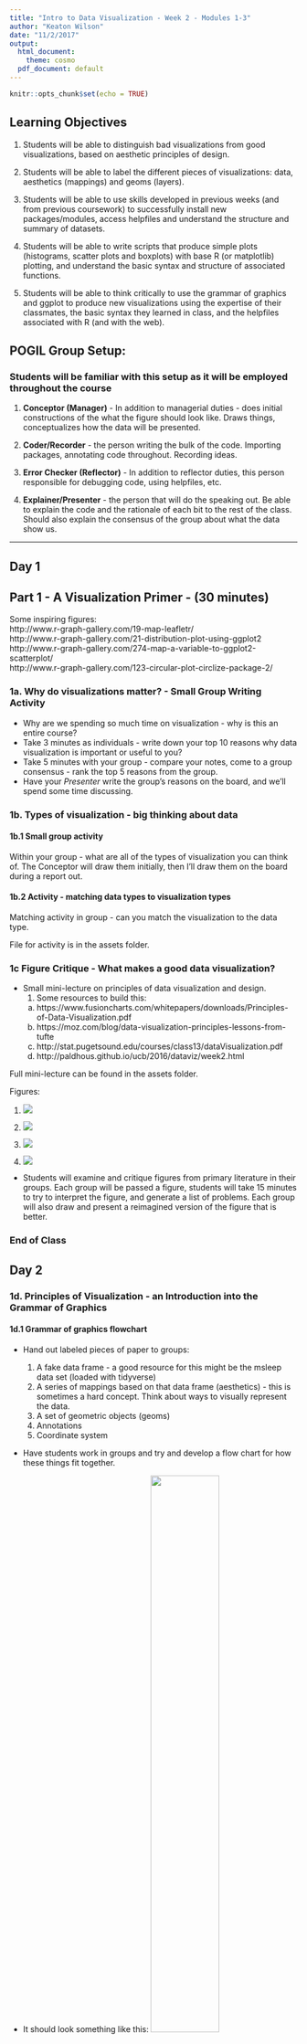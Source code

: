 ```yaml
---
title: "Intro to Data Visualization - Week 2 - Modules 1-3"
author: "Keaton Wilson"
date: "11/2/2017"
output:
  html_document:
    theme: cosmo
  pdf_document: default
---
```


```r
knitr::opts_chunk$set(echo = TRUE)
```

## Learning Objectives

1. Students will be able to distinguish bad visualizations from good visualizations, based on aesthetic principles of design.

2. Students will be able to label the different pieces of visualizations: data, aesthetics (mappings) and geoms (layers).

3. Students will be able to use skills developed in previous weeks (and from previous coursework) to successfully install new packages/modules, access helpfiles and understand the structure and summary of datasets.

3. Students will be able to write scripts that produce simple plots (histograms, scatter plots and boxplots) with base R (or matplotlib) plotting, and understand the basic syntax and structure of associated functions. 

4. Students will be able to think critically to use the grammar of graphics and ggplot to produce new visualizations using the expertise of their classmates, the basic syntax they learned in class, and the helpfiles associated with R (and with the web). 

## POGIL Group Setup:
### Students will be familiar with this setup as it will be employed throughout the course  

1. **Conceptor (Manager)** - In addition to managerial duties - does initial constructions of the what the figure should look like. Draws things, conceptualizes how the data will be presented. 

2. **Coder/Recorder** - the person writing the bulk of the code. Importing packages, annotating code throughout. Recording ideas.

3. **Error Checker (Reflector)** - In addition to reflector duties, this person responsible for debugging code, using helpfiles, etc. 

4. **Explainer/Presenter** - the person that will do the speaking out. Be able to explain the code and the rationale of each bit to the rest of the class. Should also explain the consensus of the group about what the data show us.

***  
## Day 1
## Part 1 - A Visualization Primer - (30 minutes)
  Some inspiring figures:  
http://www.r-graph-gallery.com/19-map-leafletr/  
http://www.r-graph-gallery.com/21-distribution-plot-using-ggplot2  
http://www.r-graph-gallery.com/274-map-a-variable-to-ggplot2-scatterplot/  
http://www.r-graph-gallery.com/123-circular-plot-circlize-package-2/  
  
  
### 1a. Why do visualizations matter? - Small Group Writing Activity

  *  Why are we spending so much time on visualization - why is this an entire course?
  * Take 3 minutes as individuals - write down your top 10 reasons why data visualization is important or useful to you?
  * Take 5 minutes with your group - compare your notes, come to a group consensus - rank the top 5 reasons from the group.
  * Have your *Presenter* write the group's reasons on the board, and we'll spend some time discussing.
  
### 1b. Types of visualization - big thinking about data

#### 1b.1 Small group activity  
  Within your group - what are all of the types of visualization you can think of. The Conceptor will draw them initially, then I'll draw them on the board during a report out.  
  

#### 1b.2 Activity - matching data types to visualization types  
  Matching activity in group - can you match the visualization to the data type. 
  
  File for activity is in the assets folder.  

### 1c Figure Critique - What makes a good data visualization?
  * Small mini-lecture on principles of data visualization and design.
    1. Some resources to build this: 
      a. https://www.fusioncharts.com/whitepapers/downloads/Principles-of-Data-Visualization.pdf
      b. https://moz.com/blog/data-visualization-principles-lessons-from-tufte
      c. http://stat.pugetsound.edu/courses/class13/dataVisualization.pdf
      d. http://paldhous.github.io/ucb/2016/dataviz/week2.html  
      
Full mini-lecture can be found in the assets folder. 
      
Figures:  

  1. ![](https://raw.githubusercontent.com/keatonwilson/biostats/master/Images/3d-column-chart-of-awesome.png)  
  
  2. ![](https://raw.githubusercontent.com/keatonwilson/biostats/master/Images/Bling_fig3.jpg)  
  
  3. ![](https://raw.githubusercontent.com/keatonwilson/biostats/master/Images/cawley_fig1.jpg)  
  
  4. ![](https://raw.githubusercontent.com/keatonwilson/biostats/master/Images/roeder_fig4.jpg)  
  
      
  * Students will examine and critique figures from primary literature in their groups. Each group
      will be passed a figure, students will take 15 minutes to try to interpret the figure, and
      generate a list of problems. Each group will also draw and present a reimagined version of the       figure that is better.
      
### End of Class  
## Day 2  

### 1d. Principles of Visualization - an Introduction into the Grammar of Graphics
#### 1d.1 Grammar of graphics flowchart
  * Hand out labeled pieces of paper to groups:
      1. A fake data frame  - a good resource for this might be the msleep data set (loaded with tidyverse)  
      2. A series of mappings based on that data frame (aesthetics) - this is sometimes a hard concept. Think about ways to visually represent the data.  
      3. A set of geometric objects (geoms)
      4. Annotations
      5. Coordinate system
  * Have students work in groups and try and develop a flow chart for how these things fit together.
  * It should look something like this: ![](../Images/graphgrammar.png){width=50%}
  
  * Spend 5 minutes and discuss the different flowcharts, though everyone should probably be on the same page on this. 
  
#### 1d.2 Grammar of graphics deconstruction
  * Groups will work to decode a complex figure into its different graphical pieces
  
Here is the code and figure, based on the mtcars dataset.

```r
#Loading Tidyverse with ggplot and all the goodies
library(tidyverse)
```

```r
#Scoping out what the data look like
head(mtcars)
#A data frame with a bunch of data on different cars.... cool. Let's plot a bunch of different variables.

#The plot they need to deconstruct
ggplot(data = mtcars, aes(x = log(mpg), y = log(hp), col = factor(cyl))) +
  geom_point(aes(size = wt), alpha = 0.6) +
  theme_classic() +
  theme() +
  labs(x = "log MPG", 
       y = "log Horsepower", 
       color = "Cylinders", 
       size = "Weight")
```
  
  * Show groups the Figure, not the code.  
  * Part 1 - Draw the Figure on paper. Have the group label each piece clearly.  
  * Report out. Show figure up on the screen and draw on/label each piece based on group feedback.  
  
## Part 2 - Basic Plotting in R (or Python with matplotlib)

### 2a Plotting 1 variable - the histogram - (10 minutes)  
We're going to be using a real data set for the next set of exercises. I'll live code below on how to get access to it. It's a big set of bike-share data from London, which shows bikeshare use (just like the Tucson bikeshare!), along with weather and other factors.  

For a python version of code to generate this exercise, check out the assets folder. 
  
```r
# load up the tidyverse
library(tidyverse)
bikeshare = read_csv("../assets/london_merged.csv")

#quality control check using glimpse
glimpse(bikeshare)
```

  * Ask students what are the different columns here, and what do they mean?  
  1. timestamp (bikeshare use by hour)
  2. count of bikeshare uses  
  3. actual temperature
  4. feels like temperature  
  5. humidity  
  6. wind speed  
  7. weather code  (go to (kaggle for info on codes)[https://www.kaggle.com/hmavrodiev/london-bike-sharing-dataset])  
  8. is this day a holiday?  
  9. is this day a weekend day?  
  10. what season is it?  

      
  * We're going to start by plotting a basic histogram in base R. We want to see the distribution of values for bikeshare use.  
  
  * We're going to use the hist() function to accomplish this. Recall that a function usually takes parameters, hist is no different. 
      We need to feed it the right inputs to get the right outputs. 

```r
#Call up the helpfile on hist
?hist

#Lots of parameters, but only one we really need is "x" - feed the function a vector. 
hist(bikeshare$cnt, main = "")
```

  * Cool. It worked. Everyone's worked, right? CHECK AND MAKE SURE EVERYONE HAS IT UP AND RUNNING! 
  
### 2b Making a histogram better by modifying parameters - (15 minutes)

  * Let's identify some problems with this figure: 
    1. The bins are too big, we need more resolution
    2. Our axis labels are not great. Let's make them better.
    
  * Get into your groups. Here is my challenge to you: produce a histogram using the hist() function on the `bikeshare$cnt` data that addresses 
      the issues we discussed. Copy and paste your script into an email and send it to me. 
      
  * In theory, their answers should look something like this:
```r
hist(bikeshare$cnt, breaks = 10, main = NULL, xlab = "New Bikeshares per Hour")
```

### 2c Plotting 2 variables (boxplots - 15 minutes)

  * One variable is great, but your data will often contain more than just one variable. Think about the rice data table. What do you think the scientists are interested in plotting?
  * What are some potential figures that data scientists could plot? What would the figures look like?
  * Take 5 minutes in your group. Have your manager/conceptor draw as many different types of figures as they can form the data. 
  * Put figures on the board - among these will probably be boxplots and maybe scatter plots? We'll talk about these next.
  
  * boxplot()
  * It's a function. You have to feed it parameters like anything else. Check out the helpfile.
  
#### Group Challenge Assignment - Make a boxplot
  * Construct a boxplot that plots the number of new bikeshares per hour (`bikeshare$cnt`) as a function of each season. 
  * It should have nice labels (Hint: you'll want to feed the function the ylab parameter)!
  
``` r
boxplot(cnt ~ season, data = bikeshare, ylab = "Total number of new rideshares")

```

  * It's probably worth saying here that it's probably worth mentioning that not everyone will know what the different pieces of the boxplot mean... and that's ok. They've all probably seen figures like this before though. We'll talk about the measures later.
  
  
#### Group Challenge Assigment - make a scatter plot (15 minutes).
  * Same as above - different data though. Use the bikeshare data set, plot cnt versus t2, using the plot() function. 
  
  * plot() is a more general function, we have to specify some extra information, like the type of plot we want it to spit out. 
  
  * See if you can figure it out from the helpfile in your groups. 
  
There plot should look something like this:
``` r

plot(y = bikeshare$cnt, x = bikeshare$t2, pch = 16, ylab = "Number of new bikeshares/hour",
     xlab = "Temperature Perception (ºC)")
```

## End of Class  
## Day 3
### 3 An introduction to ggplot2 (45 minutes)
#### 3a. An Introduction to the Grammar of Graphics in ggplot2

  * You already know this. It's what we worked on in the first part of class. 
  * Different pieces: Data, Mappings (aesthetics), geoms, attributes.

Let's look at some base-R code:

```r
plot(bikeshare$t2, rice$cnt, pch = 16, xlab = "Perceived temperature (ºC)",
     ylab = "New rideshare count/hour"))
```

  * Talk through the pieces above - the syntax is a bit weird.
    1. Mappings are mixed with data, attributes in the same string
    2. There aren't really different ways to put different geoms on the thing.
    3. No way to layer.

  * There is an additional package that is used by a lot of people called ggplot2 that
      makes constructing graphs more in line with the grammar of graphics framework, and generally  
      allows you to make some really damn pretty figures.
      
First things first, you'll need to download and install the packages:

```r
#Loading Tidyverse with ggplot and all the goodies
library(tidyverse)
```

  * First things first, let's check out the helpfile. The package is ggplot2, the function is simply     ggplot.
  * `{r} ?ggplot `
  * Give them some time to read through the helpfile, then break it down. 
    a. What is the name of the function, what are the first things you need to feed the function?
    b. Data, mappings. ` {r} ggplot(bikeshare, aes(x = t2, y = cnt)) `
    c. Run this code above. What happens? NOTHING! Why? Because we didn't include any geometries. :)
    
```r
ggplot(bikeshare, aes(x = t2, y = cnt)) +
  geom_point()
```

Boom! We've got the graph we did in base R above (more or less). Here is how to change the labels, and use a theme that is a bit less clouded.

```r
ggplot(bikeshare, aes(x = t2, y = cnt)) +
  geom_point() + 
  xlab("Perceived Temperature (ºC)") +
  ylab("New Bikeshare Count/Hour") +
  theme_classic()

```

We can change attributes within geoms - imagine you wanted the points to be bigger.
```r
ggplot(bikeshare, aes(x = t2, y = cnt)) +
  geom_point(size = 4) + 
  xlab("Perceived Temperature (ºC)") +
  ylab("New Bikeshare Count/Hour") +
  theme_classic()

```

And... we can layer on other geometries. Imagine you wanted to add a trendline with a 95% confidence interval to this figure, and make the points a little transparent to prevent overplotting. 
```r
ggplot(bikeshare, aes(x = t2, y = cnt)) +
  geom_point(size = 2, alpha = 0.1) +
  geom_smooth(method = "lm") +
  xlab("Perceived Temperature (ºC)") +
  ylab("New Bikeshare Count/Hour") +
  theme_classic()
```


#### 3b - ggplot challenge.

I'm going to show you a figure on the board from the bikeshare data set. Your job is to replicate the figure within your group (hint: search the web for 'faceting ggplot2')

``` r
bikeshare %>%
  mutate(is_holiday = as.factor(ifelse(is_holiday == 0, "No", "Yes"))) %>%
ggplot(aes(x = t2, y = cnt, color = is_holiday)) +
  geom_jitter(size = 1, alpha = 0.3) + 
  labs(x = "Perceived Temperature (ºC)",
       y = "New Bikeshare Count/Hour", 
       color = "Holiday") +
  geom_smooth(method = "lm", color = "black") +
  theme_classic() +
  facet_wrap(~ is_holiday)
  
```

#### Reflector assignment (10 minutes)  
  * Write a 1 paragraph summary of some of the challenges your group faced while working through these exercises. 
      Focus on how you divided the workload based on your group job assignments, and how you worked through those challenges as a group. 
      What would you try and do differently in the next module as a group to alleviate some of these challenges?  
  * Upload this reflection to D2L (be sure to include your group name).  
  * (For testing purposes - have the reflector lead a one-up-one down - do this in Google Sheets: Log of one-up-one-down, and a reflection of how you think the group did)